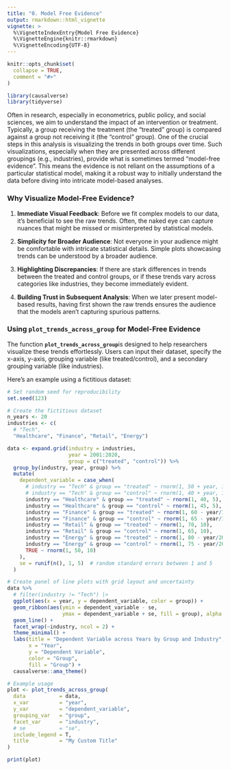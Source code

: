 ```yaml
---
title: "0. Model Free Evidence"
output: rmarkdown::html_vignette
vignette: >
  %\VignetteIndexEntry{Model Free Evidence}
  %\VignetteEngine{knitr::rmarkdown}
  %\VignetteEncoding{UTF-8}
---
```


```r
knitr::opts_chunk$set(
  collapse = TRUE,
  comment = "#>"
)
```

```r
library(causalverse)
library(tidyverse)
```

Often in research, especially in econometrics, public policy, and social sciences, we aim to understand the impact of an intervention or treatment. Typically, a group receiving the treatment (the "treated" group) is compared against a group not receiving it (the "control" group). One of the crucial steps in this analysis is visualizing the trends in both groups over time. Such visualizations, especially when they are presented across different groupings (e.g., industries), provide what is sometimes termed "model-free evidence". This means the evidence is not reliant on the assumptions of a particular statistical model, making it a robust way to initially understand the data before diving into intricate model-based analyses.

### Why Visualize Model-Free Evidence?

1.  **Immediate Visual Feedback**: Before we fit complex models to our data, it's beneficial to see the raw trends. Often, the naked eye can capture nuances that might be missed or misinterpreted by statistical models.

2.  **Simplicity for Broader Audience**: Not everyone in your audience might be comfortable with intricate statistical details. Simple plots showcasing trends can be understood by a broader audience.

3.  **Highlighting Discrepancies**: If there are stark differences in trends between the treated and control groups, or if these trends vary across categories like industries, they become immediately evident.

4.  **Building Trust in Subsequent Analysis**: When we later present model-based results, having first shown the raw trends ensures the audience that the models aren't capturing spurious patterns.

### Using `plot_trends_across_group` for Model-Free Evidence

The function **`plot_trends_across_group`**is designed to help researchers visualize these trends effortlessly. Users can input their dataset, specify the x-axis, y-axis, grouping variable (like treated/control), and a secondary grouping variable (like industries).

Here's an example using a fictitious dataset:

```r
# Set random seed for reproducibility
set.seed(123)

# Create the fictitious dataset
n_years <- 20
industries <- c(
  # "Tech", 
  "Healthcare", "Finance", "Retail", "Energy")

data <- expand.grid(industry = industries,
                    year = 2001:2020,
                    group = c("treated", "control")) %>%
  group_by(industry, year, group) %>%
  mutate(
    dependent_variable = case_when(
      # industry == "Tech" & group == "treated" ~ rnorm(1, 50 + year, 10),
      # industry == "Tech" & group == "control" ~ rnorm(1, 40 + year, 10),
      industry == "Healthcare" & group == "treated" ~ rnorm(1, 40, 5),
      industry == "Healthcare" & group == "control" ~ rnorm(1, 45, 5),
      industry == "Finance" & group == "treated" ~ rnorm(1, 60 - year/10, 10),
      industry == "Finance" & group == "control" ~ rnorm(1, 65 - year/10, 10),
      industry == "Retail" & group == "treated" ~ rnorm(1, 70, 10),
      industry == "Retail" & group == "control" ~ rnorm(1, 65, 10),
      industry == "Energy" & group == "treated" ~ rnorm(1, 80 - year/20, 5),
      industry == "Energy" & group == "control" ~ rnorm(1, 75 - year/20, 5),
      TRUE ~ rnorm(1, 50, 10)
    ),
    se = runif(n(), 1, 5)  # random standard errors between 1 and 5
  )

# Create panel of line plots with grid layout and uncertainty
data %>%
  # filter(industry != "Tech") |> 
  ggplot(aes(x = year, y = dependent_variable, color = group)) +
  geom_ribbon(aes(ymin = dependent_variable - se, 
                  ymax = dependent_variable + se, fill = group), alpha = 0.3) +
  geom_line() +
  facet_wrap(~industry, ncol = 2) +
  theme_minimal() +
  labs(title = "Dependent Variable across Years by Group and Industry",
       x = "Year",
       y = "Dependent Variable",
       color = "Group", 
       fill = "Group") + 
  causalverse::ama_theme()

```

```r
# Example usage
plot <- plot_trends_across_group(
  data           = data,
  x_var          = "year",
  y_var          = "dependent_variable",
  grouping_var   = "group",
  facet_var      = "industry",
  # se           = "se",
  include_legend = T,
  title          = "My Custom Title"
)

print(plot)
```
